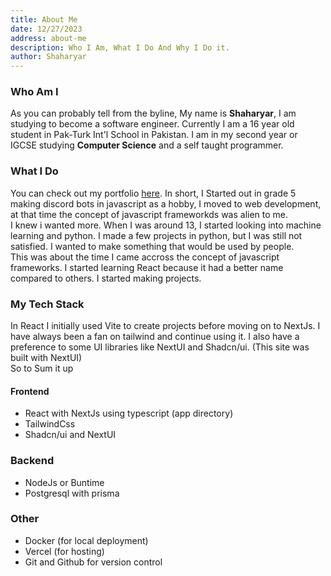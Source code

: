 ```yaml
---
title: About Me
date: 12/27/2023
address: about-me
description: Who I Am, What I Do And Why I Do it.
author: Shaharyar
---
```


### Who Am I

As you can probably tell from the byline, My name is **Shaharyar**, I am studying to become a software engineer.
Currently I am a 16 year old student in Pak-Turk Int'l School in Pakistan. I am in my second year or IGCSE studying **Computer Science** and a self taught programmer.

### What I Do

You can check out my portfolio [here](https://shaharyar-dev.engineer). In short, I Started out in grade 5 making discord bots in javascript as a hobby, I moved to web development, at that time the concept of javascript frameworkds was alien to me. <br/>
I knew i wanted more. When I was around 13, I started looking into machine learning and python. I made a few projects in python, but I was still not satisfied. I wanted to make something that would be used by people. <br/>
This was about the time I came accross the concept of javascript frameworks. I started learning React because it had a better name compared to others. I started making projects.

### My Tech Stack

In React I initially used Vite to create projects before moving on to NextJs. I have always been a fan on tailwind and continue using it. I also have a preference to some UI libraries like NextUI and Shadcn/ui. <span>(This site was built with NextUI)</span> <br/>
So to Sum it up
#### Frontend
- React with NextJs using typescript <span>(app directory)</span>
- TailwindCss
- Shadcn/ui and NextUI

### Backend
- NodeJs or Buntime
- Postgresql with prisma

### Other
- Docker <span>(for local deployment)</span>
- Vercel <span>(for hosting)</span>
- Git and Github <span>for version control</span>
